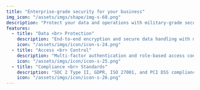 ---
title: "Enterprise-grade security for your business"
img_icon: "/assets/imgs/shape/img-s-68.png"
description: "Protect your data and operations with military-grade security infrastructure and compliance standards."
features:
  - title: "Data <br> Protection"
    description: "End-to-end encryption and secure data handling with military-grade security protocols."
    icon: "/assets/imgs/icon/icon-s-24.png"
  - title: "Access <br> Control"
    description: "Multi-factor authentication and role-based access controls for comprehensive security."
    icon: "/assets/imgs/icon/icon-s-25.png"
  - title: "Compliance <br> Standards"
    description: "SOC 2 Type II, GDPR, ISO 27001, and PCI DSS compliance for enterprise security."
    icon: "/assets/imgs/icon/icon-s-26.png"
---
